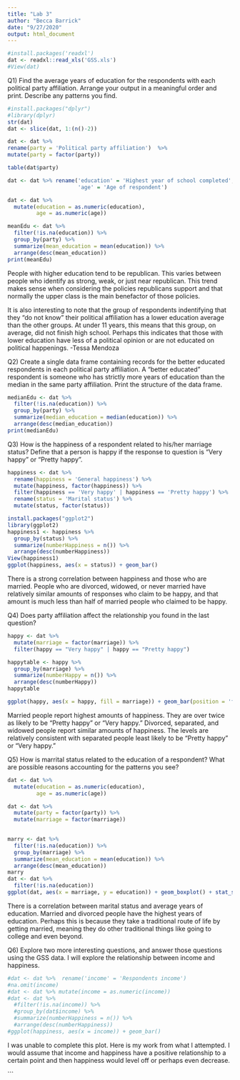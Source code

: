 ```yaml
---
title: "Lab 3"
author: "Becca Barrick"
date: "9/27/2020"
output: html_document
---
```


```r
#install.packages('readxl')
dat <- readxl::read_xls('GSS.xls')
#View(dat)
```


Q1) Find the average years of education for the respondents with each political party affiliation. Arrange your output in a meaningful order and print. Describe any patterns you find.
```r
#install.packages("dplyr")
#library(dplyr)
str(dat)
dat <- slice(dat, 1:(n()-2))

dat <- dat %>%
rename(party = 'Political party affiliation')  %>%
mutate(party = factor(party))  

table(dat$party)

dat <- dat %>% rename('education' = 'Highest year of school completed', 
                      'age' = 'Age of respondent')

dat <- dat %>%
  mutate(education = as.numeric(education), 
         age = as.numeric(age))

meanEdu <- dat %>%
  filter(!is.na(education)) %>% 
  group_by(party) %>% 
  summarize(mean_education = mean(education)) %>% 
  arrange(desc(mean_education))  
print(meanEdu)
```
People with higher education tend to be republican. This varies between people who identify as strong, weak, or just near republican. This trend makes sense when considering the policies republicans support and that normally the upper class is the main benefactor of those policies.

It is also interesting to note that the group of respondents indentifying that they "do not know" their political affiliation has a lower education average than the other groups. At under 11 years, this means that this group, on average, did not finish high school. Perhaps this indicates that those with lower education have less of a political opinion or are not educated on political happenings. -Tessa Mendoza

Q2) Create a single data frame containing records for the better educated respondents in each political party affiliation. A “better educated” respondent is someone who has strictly more years of education than the median in the same party affiliation. Print the structure of the data frame.
```r
medianEdu <- dat %>%
  filter(!is.na(education)) %>% 
  group_by(party) %>% 
  summarize(median_education = median(education)) %>% 
  arrange(desc(median_education))  
print(medianEdu)
```



Q3) How is the happiness of a respondent related to his/her marriage status? Define that a person is happy if the response to question is “Very happy” or “Pretty happy”.
```r
happiness <- dat %>%
  rename(happiness = 'General happiness') %>%
  mutate(happiness, factor(happiness)) %>%
  filter(happiness == 'Very happy' | happiness == 'Pretty happy') %>%
  rename(status = 'Marital status') %>%
  mutate(status, factor(status))

install.packages("ggplot2")
library(ggplot2)
happiness1 <- happiness %>%
  group_by(status) %>%
  summarize(numberHappiness = n()) %>%
  arrange(desc(numberHappiness))
View(happiness1)  
ggplot(happiness, aes(x = status)) + geom_bar()
```
There is a strong correlation between happiness and those who are married. People who are divorced, widowed, or never married have relatively similar amounts of responses who claim to be happy, and that amount is much less than half of married people who claimed to be happy. 


Q4) Does party affiliation affect the relationship you found in the last question?
```r
happy <- dat %>%
  mutate(marriage = factor(marriage)) %>%
  filter(happy == "Very happy" | happy == "Pretty happy")

happytable <- happy %>%
  group_by(marriage) %>%
  summarize(numberHappy = n()) %>%
  arrange(desc(numberHappy))
happytable

ggplot(happy, aes(x = happy, fill = marriage)) + geom_bar(position = 'fill')
```
Married people report highest amounts of happiness. They are over twice as likely to be "Pretty happy" or "Very happy." Divorced, separated, and widowed people report similar amounts of happiness. The levels are relatively consistent with separated people least likely to be "Pretty happy" or "Very happy."

Q5) How is marrital status related to the education of a respondent? What are possible reasons accounting for the patterns you see?
```r
dat <- dat %>%
  mutate(education = as.numeric(education),
         age = as.numeric(age))

dat <- dat %>%
  mutate(party = factor(party)) %>%
  mutate(marriage = factor(marriage))

 
marry <- dat %>%
  filter(!is.na(education)) %>%
  group_by(marriage) %>%
  summarize(mean_education = mean(education)) %>%
  arrange(desc(mean_education))
marry
dat <- dat %>%
  filter(!is.na(education))
ggplot(dat, aes(x = marriage, y = education)) + geom_boxplot() + stat_summary(fun.y = mean, geom = 'point', color = "red", size = 4)
```
There is a correlation between marital status and average years of education. Married and divorced people have the highest years of education. Perhaps this is because they take a traditional route of life by getting married, meaning they do other traditional things like going to college and even beyond.

Q6) Explore two more interesting questions, and answer those questions using the GSS data. I will explore the relationship between income and happiness.
```r
#dat <- dat %>%  rename('income' = 'Respondents income')
#na.omit(income)
#dat <- dat %>% mutate(income = as.numeric(income))
#dat <- dat %>%
  #filter(!is.na(income)) %>%
  #group_by(dat$income) %>%
  #summarize(numberHappiness = n()) %>%
  #arrange(desc(numberHappiness))
#ggplot(happiness, aes(x = income)) + geom_bar()
```
I was unable to complete this plot. Here is my work from what I attempted. I would assume that income and happiness have a positive relationship to a certain point and then happiness would level off or perhaps even decrease. 

```



